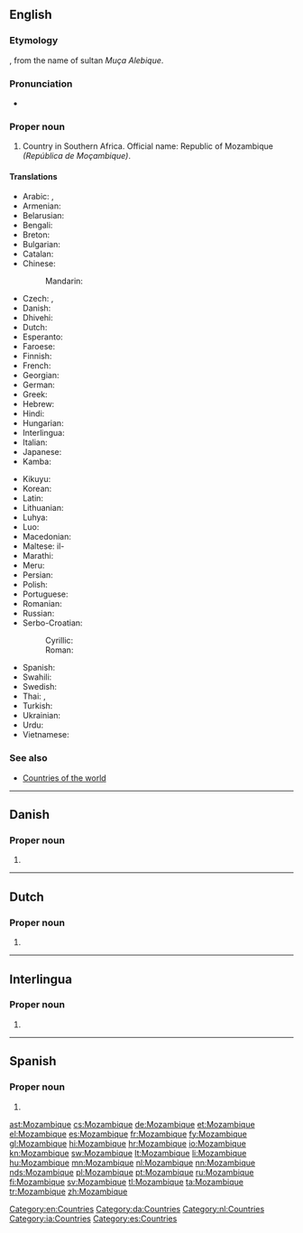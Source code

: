==English==
{{wikipedia}}

===Etymology===
{{etyl|pt}} {{term|Moçambique|lang=pt}}, from the name of sultan ''Muça Alebique''.

===Pronunciation===
* {{IPA|/ˌmoʊ.zæmˈbiːk/|lang=en}}

===Proper noun===
{{en-proper noun}}

# Country in Southern Africa. Official name: Republic of Mozambique ''(República de Moçambique)''.

====Translations====
{{trans-top|country in Southern Africa}}
* Arabic: {{t-|ar|موزامبيق|m|tr=muzambiiq}}, {{t-|ar|موزمبيق|m|tr=muzambiiq}}
* Armenian: {{t-|hy|Մոզամբիկ|tr=Mozambik}}
* Belarusian: {{t-|be|Мазамбік|m|tr=Mazambík}}
* Bengali: {{t-|bn|মোজাম্বিক|tr=mojambik}}
* Breton: {{t-|br|Mozambik}}
* Bulgarian: {{t-|bg|Мозамбик|m|tr=Mozambík|sc=Cyrl}}
* Catalan: {{t+|ca|Moçambic}}
* Chinese:
*: Mandarin: {{t-|cmn|莫桑比克|tr=Mòsāngbǐkè|sc=Hani}}
* Czech: {{t-|cs|Mozambik|m}}, {{t+|cs|Mosambik|m}}
* Danish: {{t-|da|Mozambique}}
* Dhivehi: {{t-|dv|މުސިންބީ|tr=Musimbi}}
* Dutch: {{t+|nl|Mozambique}}
* Esperanto: {{t-|eo|Mozambiko}}
* Faroese: {{t|fo|Mosambik|n}}
* Finnish: {{t+|fi|Mosambik}}
* French: {{t+|fr|Mozambique|m}}
* Georgian: {{t-|ka|მოზამბიკი|tr=mozambikʼi|sc=Geor}}
* German: {{t+|de|Mosambik}}
* Greek: {{t+|el|Μοζαμβίκη|f|tr=Mozamvíki}}
* Hebrew: {{t-|he|מוזמביק}}
* Hindi: {{t-|hi|मोज़ाम्बिक|tr=mozāmbik}}
* Hungarian: {{t+|hu|Mozambik}}
* Interlingua: {{t-|ia|Mozambique}}
* Italian: {{t-|it|Mozambico|m}}
* Japanese: {{t+|ja|モザンビーク|tr=Mozanbīku}}
* Kamba: {{tø|kam|Msumbiji}}
{{trans-mid}}
* Kikuyu: {{tø|ki|Msumbiji}}
* Korean: {{t+|ko|모잠비크|tr=Mojambikeu|sc=Hang}}
* Latin: {{t-|la|Mozambicum}}
* Lithuanian: {{t+|lt|Mozambikas}}
* Luhya: {{tø|luy|Msumbiji}}
* Luo: {{tø|luo|Msumbiji}}
* Macedonian: {{t+|mk|Мозамбик|m|tr=Mózambik}}
* Maltese: il-{{t-|mt|Możambik}}
* Marathi: {{t-|mr|मोजाम्बिक|m|tr=mozāmbik|sc=Deva}}
* Meru: {{tø|mer|Msumbiji}}
* Persian: {{t-|fa|موزامبیک|tr=Muzâmbik}}
* Polish: {{t+|pl|Mozambik}}
* Portuguese: {{t+|pt|Moçambique}}
* Romanian: {{t-|ro|Mozambic|n}}
* Russian: {{t-|ru|Мозамбик|m|tr=Mozambík}}
* Serbo-Croatian:
*: Cyrillic: {{t-|sh|Мозамбик|m}}
*: Roman: {{t-|sh|Mozambik|m}}
* Spanish: {{t+|es|Mozambique}}
* Swahili: {{t+|sw|Msumbiji}}
* Swedish: {{t+|sv|Moçambique}}
* Thai: {{t-|th|ประเทศโมซัมบิก|tr=bprà-tâyt moh-sam-bìk}},  {{t+|th|โมซัมบิก|tr=moh-sam-bìk}}
* Turkish: {{t+|tr|Mozambik}}
* Ukrainian: {{t+|uk|Мозамбік|m|tr=Mozambík}}
* Urdu: {{t-|ur|موزمبیق}}
* Vietnamese: {{t-|vi|Mozambique}}
{{trans-bottom}}

===See also===
* [[Appendix:Countries of the world|Countries of the world]]

[[Category:en:Countries]]

----

==Danish==

===Proper noun===
{{head|da|proper noun}}

# {{l|en|Mozambique}}

[[Category:da:Countries]]

----

==Dutch==

===Proper noun===
{{nl-proper noun}}

# {{l|en|Mozambique}}

[[Category:nl:Countries]]

----

==Interlingua==

===Proper noun===
{{head|ia|proper noun}}

# {{l|en|Mozambique}}

[[Category:ia:Countries]]

----

==Spanish==
{{wikipedia|lang=es}}

===Proper noun===
{{es-proper noun}}

# {{l|en|Mozambique}}

[[Category:es:Countries]]

[[ast:Mozambique]]
[[cs:Mozambique]]
[[de:Mozambique]]
[[et:Mozambique]]
[[el:Mozambique]]
[[es:Mozambique]]
[[fr:Mozambique]]
[[fy:Mozambique]]
[[gl:Mozambique]]
[[hi:Mozambique]]
[[hr:Mozambique]]
[[io:Mozambique]]
[[kn:Mozambique]]
[[sw:Mozambique]]
[[lt:Mozambique]]
[[li:Mozambique]]
[[hu:Mozambique]]
[[mn:Mozambique]]
[[nl:Mozambique]]
[[nn:Mozambique]]
[[nds:Mozambique]]
[[pl:Mozambique]]
[[pt:Mozambique]]
[[ru:Mozambique]]
[[fi:Mozambique]]
[[sv:Mozambique]]
[[tl:Mozambique]]
[[ta:Mozambique]]
[[tr:Mozambique]]
[[zh:Mozambique]]
